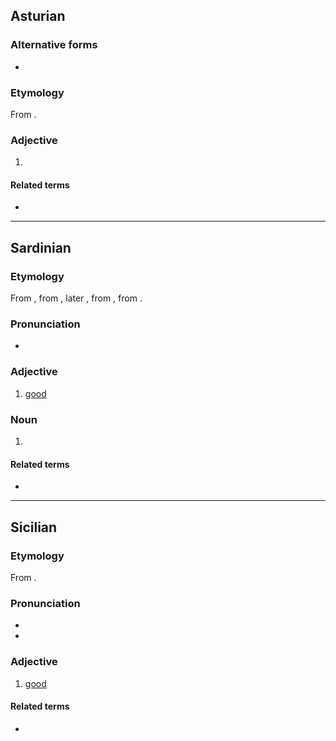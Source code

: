 ==Asturian==

===Alternative forms===
* {{l|ast|buenu}}

===Etymology===
From {{der|ast|la|bonus}}.

===Adjective===
{{ast-adj|bon}}

# {{l|en|good}} {{gloss|acting in the interest of good; ethical good intentions}}

====Related terms====
* {{l|ast|bondá}}

----

==Sardinian==

===Etymology===
From {{inh|sc|la|bonus}}, from {{inh|sc|itc-ola|duenos}}, later {{m|itc-ola|duonus}}, from {{inh|sc|itc-pro|*dwenos}}, from {{der|sc|ine-pro|*dew-||to show favor, revere}}.

===Pronunciation===
* {{IPA|sc|/bonu/}}

===Adjective===
{{sc-adj|m|bonos|f|bona|fpl|bonas}}

# [[good]]

===Noun===
{{sc-noun|m|~}}

# {{l|en|goodness}}

====Related terms====
* {{l|sc|bene}}

----

==Sicilian==

===Etymology===
From {{inh|scn|la|bonus}}.

===Pronunciation===
* {{IPA|scn|/ˈbɔ.nu/}}
* {{hyphenation|scn|bò|nu}}

===Adjective===
{{scn-adj|bon|u|a|i}}

# [[good]]

====Related terms====
* {{l|scn|beni}}
